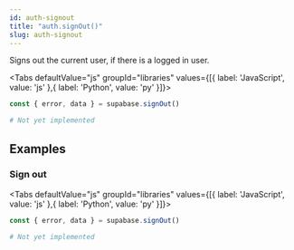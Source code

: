 ```yaml
---
id: auth-signout
title: "auth.signOut()"
slug: auth-signout
---
```



Signs out the current user, if there is a logged in user.

<Tabs
  defaultValue="js"
  groupId="libraries"
  values={[{ label: 'JavaScript', value: 'js' },{ label: 'Python', value: 'py' }]}>

<TabItem value="js">

```js
const { error, data } = supabase.signOut()
```


</TabItem>
<TabItem value="py">

```py
# Not yet implemented
```


</TabItem>

</Tabs>

















## Examples

### Sign out



<Tabs
  defaultValue="js"
  groupId="libraries"
  values={[{ label: 'JavaScript', value: 'js' },{ label: 'Python', value: 'py' }]}>

<TabItem value="js">

```js
const { error, data } = supabase.signOut()
```


</TabItem>
<TabItem value="py">

```py
# Not yet implemented
```


</TabItem>

</Tabs>